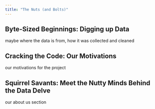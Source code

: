 ```yaml
---
title: "The Nuts (and Bolts)"
---
```


## Byte-Sized Beginnings: Digging up Data ##

maybe where the data is from, how it was collected and cleaned

## Cracking the Code: Our Motivations ##

our motivations for the project

## Squirrel Savants: Meet the Nutty Minds Behind the Data Delve ##

our about us section